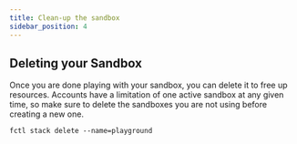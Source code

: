 ```yaml
---
title: Clean-up the sandbox
sidebar_position: 4
---
```


## Deleting your Sandbox

Once you are done playing with your sandbox, you can delete it to free up resources. Accounts have a limitation of one active sandbox at any given time, so make sure to delete the sandboxes you are not using before creating a new one.

```shell
fctl stack delete --name=playground
```